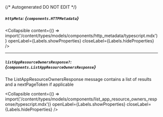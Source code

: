 {/* Autogenerated DO NOT EDIT  */}

##### `httpMeta`: *{`components.HTTPMetadata`}*

<Collapsible content={() => import('/content/types/models/components/http_metadata/typescript.mdx')} openLabel={Labels.showProperties} closeLabel={Labels.hideProperties} />


---
##### `listAppResourceOwnersResponse?`: *{`components.ListAppResourceOwnersResponse`}*
The ListAppResourceOwnersResponse message contains a list of results and a nextPageToken if applicable

<Collapsible content={() => import('/content/types/models/components/list_app_resource_owners_response/typescript.mdx')} openLabel={Labels.showProperties} closeLabel={Labels.hideProperties} />



